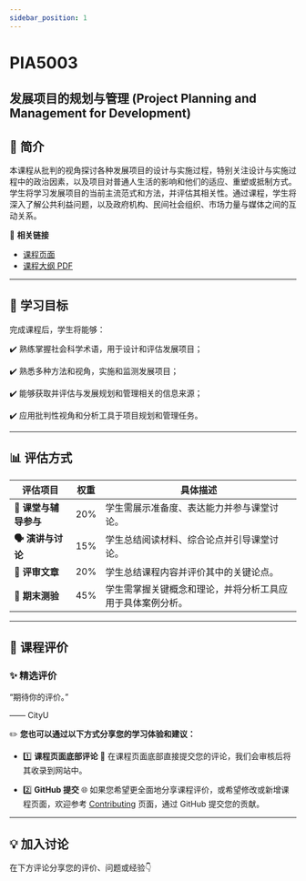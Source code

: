 ```yaml
---
sidebar_position: 1
---
```


# PIA5003
## 发展项目的规划与管理 (Project Planning and Management for Development)

## **📘 简介**
本课程从批判的视角探讨各种发展项目的设计与实施过程，特别关注设计与实施过程中的政治因素，以及项目对普通人生活的影响和他们的适应、重塑或抵制方式。学生将学习发展项目的当前主流范式和方法，并评估其相关性。通过课程，学生将深入了解公共利益问题，以及政府机构、民间社会组织、市场力量与媒体之间的互动关系。

🔗 **相关链接**
- [课程页面](https://www.cityu.edu.hk/catalogue/pg/202526/course/PIA5003.htm)
- [课程大纲 PDF](https://www.cityu.edu.hk/catalogue/pg/202526/course/PIA5003.pdf)

---

## **🎯 学习目标**

完成课程后，学生将能够：

✔️ 熟练掌握社会科学术语，用于设计和评估发展项目；

✔️ 熟悉多种方法和视角，实施和监测发展项目；

✔️ 能够获取并评估与发展规划和管理相关的信息来源；

✔️ 应用批判性视角和分析工具于项目规划和管理任务。

---

## **📊 评估方式**

| **评估项目**                   | **权重** | **具体描述**                                                                                     |
|--------------------------------|----------|--------------------------------------------------------------------------------------------------|
| **👥 课堂与辅导参与**           | 20%      | 学生需展示准备度、表达能力并参与课堂讨论。                                                         |
| **🗣️ 演讲与讨论**              | 15%      | 学生总结阅读材料、综合论点并引导课堂讨论。                                                         |
| **📖 评审文章**                | 20%      | 学生总结课程内容并评价其中的关键论点。                                                             |
| **📝 期末测验**                | 45%      | 学生需掌握关键概念和理论，并将分析工具应用于具体案例分析。                                           |

---

## **💬 课程评价**

### ✨ **精选评价**
<div className={commentStyles.commentBox}>
    <p className={commentStyles.commentText}>
        “期待你的评价。”
    </p>
    <p className={commentStyles.commentAuthor}>—— CityU</p>
</div>

✏️ **您也可以通过以下方式分享您的学习体验和建议：**

- 1️⃣ **课程页面底部评论**
💬 在课程页面底部直接提交您的评论，我们会审核后将其收录到网站中。

- 2️⃣ **GitHub 提交**
🌐 如果您希望更全面地分享课程评价，或希望修改或新增课程页面，欢迎参考 [Contributing](/contributing) 页面，通过 GitHub 提交您的贡献。

---

## **💡 加入讨论**

在下方评论分享您的评价、问题或经验👇
<Utterances />
